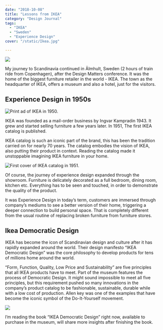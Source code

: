 ```yaml
---
date: "2018-10-08"
title: "Lessons from IKEA"
category: "Design Journal"
tags: 
  - "IKEA"
  - "Sweden"
  - "Experience Design"
cover: "/static/Ikea.jpg"

---
```


![](/static/IMG_6226-Web-2.jpg)

My journey to Scandinavia continued in  Älmhult, Sweden (2 hours of train ride from Copenhagen), after the Design Matters conference. It was the home of the biggest furniture retailer in the world - IKEA. The town as the headquarter of IKEA, offers a museum and also a hotel, just for the visitors.

## Experience Design in 1950s

![Print ad of IKEA in 1950.](/static/IMG_6215-Web-1.jpg)

IKEA was founded as a mail-order business by Ingvar Kampradin 1943. It grew and started selling furniture a few years later. In 1951, The first IKEA catalog is published.

IKEA catalog is such an iconic part of the brand, this has been the tradition carried on for nearly 70 years. The catalog embodies the vision of IKEA, also putting their product in context. Reading the catalog made it unstoppable imagining IKEA furniture in your home. 

![First cover of IKEA catalog in 1951.](/static/IMG_6232-Web-3.jpg)

Of course, the journey of experience design expanded through the showroom. Furniture is delicately decorated as a full bedroom, dining room, kitchen etc. Everything has to be seen and touched, in order to demonstrate the quality of the product. 

It was Experience Design in today’s term, customers are immersed through company’s mediums to see a better version of their home, triggering a deeper connection to build personal space. That is completely different from the usual routine of replacing broken furniture from furniture stores.

## Ikea Democratic Design

IKEA has become the icon of Scandinavian design and culture after it has rapidly expanded around the world. Their design manifesto “IKEA Democratic Design” was the core philosophy to develop products for tens of millions home around the world.

“Form, Function, Quality, Low Price and Sustainability” are five principles that all IKEA products have to meet. Part of the museum features the process of Democratic Design. It might sound impossible to meet all five principles, but this requirement pushed so many innovations in the company’s product catalog to be fashionable, sustainable, durable while with a low cost of production. Allen key was one of the examples that have become the iconic symbol of the Do-It-Yourself movement. 

![](/static/IMG_6243-Web-4.jpg)

I’m reading the book “IKEA Democratic Design” right now, available to purchase in the museum, will share more insights after finishing the book. 